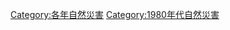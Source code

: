 {{Natural disasters by year | m=1 | c=9 | d=8 | y=2 }}
{{Commonscat|1982 natural disasters}}

[[Category:各年自然災害|Category:各年自然災害]]
[[Category:1980年代自然災害|Category:1980年代自然災害]]